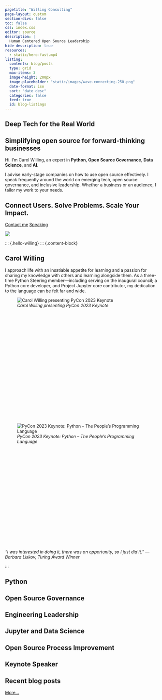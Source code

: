 ```yaml
---
pagetitle: "Willing Consulting"
page-layout: custom
section-divs: false
toc: false
css: index.css
editor: source
description: |
  Human Centered Open Source Leadership
hide-description: true
resources: 
  - static/hero-fast.mp4
listing:
  contents: blog/posts
  type: grid
  max-items: 3
  image-height: 200px
  image-placeholder: "static/images/wave-connecting-250.png"
  date-format: iso
  sort: "date desc"
  categories: false
  feed: true
  id: blog-listings
---
```


::: {.hero-banner}


::: {.content-block}

::: {.hero-text}
# Deep Tech for the Real World 

## Simplifying open source for forward-thinking businesses

Hi. I’m Carol Willing, an expert in **Python**, **Open Source Governance**, **Data Science**, and **AI**.

I advise early-stage companies on how to use open source effectively. I speak frequently around the world on emerging tech,
open source governance, and inclusive leadership. Whether a business or an audience, I tailor my
work to your needs.


## Connect Users. Solve Problems. Scale Your Impact.


::: {.hero-buttons}
[Contact me](contact.qmd){.btn-action-primary .btn-action .btn .btn-success .btn-lg role="button"}
[Speaking](speaking.qmd){#btn-guide .btn-action .btn .btn-info .btn-lg role="button"}
:::
:::

::: {.hero-animation}

![](images/logo-vertical.png){fig-alt="Willing Consulting Logo"}

:::

:::

:::

::: {.hello-willing}
::: {.content-block}

::: {.hello-willing-text}

# Carol Willing

I approach life with an
insatiable appetite for learning and a passion for sharing my knowledge with others and learning
alongside them. As a three-time Python Steering member—including serving on the
inaugural council; a Python core developer, and Project Jupyter core
contributor, my dedication to the language can be felt far and wide.

::: {.grid}
::: {.g-col-lg-6 .g-col-12 style="height: 400px"}
![*Carol Willing presenting PyCon 2023 Keynote*](images/pycon-keynote.webp "Carol Willing presenting PyCon 2023 Keynote")
:::

::: {.g-col-lg-6 .g-col-12 style="height: 400px"}
![*PyCon 2023 Keynote: Python -- The People's Programming Language*](images/pycon-title-slide.webp "PyCon 2023 Keynote: Python -- The People's Programming Language")
:::

:::

*“I was interested in doing it, there was an opportunity, so I just did it.”*
*--- Barbara Liskov, Turing Award Winner*


:::
:::

::: {.content-block}

::: {.features}

::: {.feature}
## Python


:::

::: {.feature}
## Open Source Governance

:::

::: {.feature}
## Engineering Leadership

:::

::: {.feature}
## Jupyter and Data Science

:::

::: {.feature}
## Open Source Process Improvement

:::

::: {.feature}
## Keynote Speaker

:::

:::
:::


::: {.hello-blog}
::: {.content-block}

# Recent blog posts

[More...](blog)

::: {#blog-listings}
:::

:::
:::
